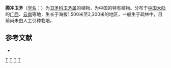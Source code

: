 {{Speciesbox 
| taxon = Euonymus tengyuehensis
| authority = W. W. Smith
}}
'''腾冲卫矛'''（[[学名|学名]]：{{lang|la|''Euonymus tengyuehensis''}}）为[[卫矛科|卫矛科]][[卫矛属|卫矛属]]的植物，为中国的特有植物。分布于[[中国大陆|中国大陆]]的[[广西|广西]]、[[云南|云南]]等地，生长于海拔1,500米至2,300米的地区，一般生于疏林中，目前尚未由人工引种栽培。

== 参考文献 ==
<div class="references-small">
* {{cite web| url =http://www.bioinfo.cn/db05/KmzwSpecies.php?action=view&id=2983| title =腾冲卫矛| work =《中国高等植物数据库全库》| publisher =中国科学院微生物研究所| author =昆明植物研究所| accessdate =2009-02-23| deadurl =yes| archiveurl =https://web.archive.org/web/20160305103417/http://www.bioinfo.cn/db05/KmzwSpecies.php?action=view&id=2983| archivedate =2016-03-05}}
</div>

{{Taxonbar}}

[[Category:卫矛属|T]]
[[Category:中國特有植物|T]]
[[Category:广西植物|T]]
[[Category:云南植物|T]]